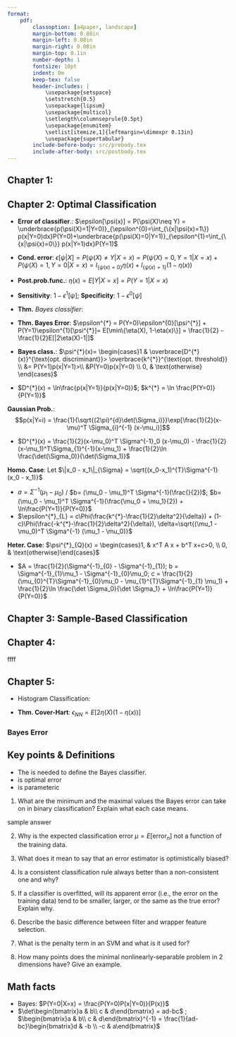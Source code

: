 ```yaml
---
format: 
    pdf:
        classoption: [a4paper, landscape]
        margin-bottom: 0.08in
        margin-left: 0.08in
        margin-right: 0.08in
        margin-top: 0.1in        
        number-depth: 1
        fontsize: 10pt
        indent: 0m
        keep-tex: false
        header-includes: |
            \usepackage{setspace}
            \setstretch{0.5}
            \usepackage{lipsum} 
            \usepackage{multicol}
            \setlength\columnseprule{0.5pt}
            \usepackage{enumitem}
            \setlist[itemize,1]{leftmargin=\dimexpr 0.13in}
            \usepackage{supertabular}
        include-before-body: src/prebody.tex
        include-after-body: src/postbody.tex
--- 
```


## Chapter 1: 

## Chapter 2: Optimal Classification

- **Error of classifier**.: $\epsilon[\psi(x)] = P(\psi(X)\neq Y) = \underbrace{p(\psi(X)=1|Y=0)}_{\epsilon^{0}=\int_{\{x|\psi(x)=1\}} p(x|Y=0)dx}P(Y=0)+\underbrace{p(\psi(X)=0|Y=1)}_{\epsilon^{1}=\int_{\{x|\psi(x)=0\}} p(x|Y=1)dx}P(Y=1)$
- **Cond. error**: $\epsilon[\psi|X]=P(\psi(X)\neq Y|X=x) = P(\psi(X)=0, Y=1 | X=x) + P(\psi(X)=1, Y=0|X=x)= I_{\{\psi(x)=0\}}\eta(x) + I_{\{\psi(x)=1\}}(1-\eta(x))$
- **Post.prob.func.**: $\eta(x) = E[Y|X=x] = P(Y=1|X=x)$
- **Sensitivity**: $1-\epsilon^{1}[\psi]$; **Specificity**: $1-\epsilon^{0}[\psi]$
- **Thm.** *Bayes classifier*: 
\begin{equation}\psi^{*}(x)=\arg\max_i P(Y=i|X=x)=\begin{cases}
    1, & \eta(x) >\frac{1}{2}\\ 
    0, & \text{otherwise}
\end{cases}\end{equation}
- **Thm. Bayes Error**: $\epsilon^{*} = P(Y=0)\epsilon^{0}[\psi^{*}] + P(Y=1)\epsilon^{1}[\psi^{*}]= E[\min\{\eta(X), 1-\eta(x)\}] = \frac{1}{2} - \frac{1}{2}E[|2\eta(X)-1|]$

- **Bayes class.**: $\psi^{*}(x)= \begin{cases}1 & \overbrace{D^{*}(x)}^{\text{opt. discriminant}}> \overbrace{k^{*}}^{\text{opt. threshold}} \\  &= P(Y=1)p(x|Y=1)>\\ &P(Y=0)p(x|Y=0) \\ 0, & \text{otherwise} \end{cases}$


- $D^{*}(x) = \ln\frac{p(x|Y=1)}{p(x|Y=0)}$; $k^{*} = \ln \frac{P(Y=0)}{P(Y=1)}$

**Gaussian Prob.**: $$p(x|Y=i) = \frac{1}{\sqrt{(2\pi)^{d}\det(\Sigma_i)}}\exp[\frac{1}{2}(x-\mu)^T \Sigma_{i}^{-1} (x-\mu_i)]$$

- $D^{*}(x) = \frac{1}{2}(x-\mu_0)^T \Sigma^{-1}_0 (x-\mu_0) - \frac{1}{2}(x-\mu_1)^T\Sigma_{1}^{-1}(x-\mu_1) + \frac{1}{2}\ln \frac{\det(\Sigma_0)}{\det(\Sigma_1)}$

**Homo. Case**: Let $\|x_0 - x_1\|_{\Sigma} = \sqrt{(x_0-x_1)^{T}\Sigma^{-1}(x_0 - x_1)}$
    \begin{align*}
    \psi^{*}_{L}(x)%
    &= \begin{cases}1,& \|x-\mu_1\|^{2}_{\Sigma}<\| x-\mu_0\|^{2}_{\Sigma} + 2 \ln\frac{P(Y=1)}{P(Y=0)}\\& = a^T x +b > 0\\ 0, &\text{otherwise}\end{cases}
    \end{align*}

- $a = \Sigma^{-1}(\mu_1 - \mu_0)$ / $b= (\mu_0 - \mu_1)^T \Sigma^{-1}(\frac{}{2})$; $b=(\mu_0 - \mu_1)^T \Sigma^{-1}(\frac{\mu_0 + \mu_1}{2}) + \ln\frac{P(Y=1)}{P(Y=0)}$
- $\epsilon^{*}_{L} = c\Phi(\frac{k^{*}-\frac{1}{2}\delta^2}{\delta}) + (1-c)\Phi(\frac{-k^{*}-\frac{1}{2}\delta^2}{\delta}), \delta=\sqrt{(\mu_1 -\mu_0)^T \Sigma^{-1} (\mu_1 - \mu_0)}$

**Heter. Case**: $\psi^{*}_{Q}(x) = \begin{cases}1, & x^T A x + b^T x+c>0, \\ 0, & \text{otherwise}\end{cases}$

- $A = \frac{1}{2}(\Sigma^{-1}_{0} - \Sigma^{-1}_{1}); b = \Sigma^{-1}_{1}\mu_1 - \Sigma^{-1}_{0}\mu_0; c = \frac{1}{2}(\mu_{0}^{T}\Sigma^{-1}_{0}\mu_0 - \mu_{1}^{T}\Sigma^{-1}_{1} \mu_1) + \frac{1}{2}\ln \frac{\det \Sigma_0}{\det \Sigma_1} + \ln\frac{P(Y=1)}{P(Y=0)}$

## Chapter 3: Sample-Based Classification


## Chapter 4: 
ffff

## Chapter 5: 

- Histogram Classification: \begin{equation}
    W_{n,h}(x,X_i) = \begin{cases}
        \frac{1}{N_h(x)}, & X_i \in A_h(x)\\
        0, & \text{otherwise}
    \end{cases}
\end{equation}

- **Thm. Cover-Hart**: $\epsilon_{NN} = E[2\eta(X)(1-\eta(x))]$

### Bayes Error


\lipsum[2-7]


## Key points \& Definitions


- The \underline{posterior probability function} is needed to define the Bayes classifier.
- \underline{Bayes error} is optimal error
- \underline{LDA} is parameteric



1. What are the minimum and the maximal values the Bayes error can take on in binary classification? Explain what each case means.

sample answer

2. Why is the expected classification error $\mu = E[\text{error}_n]$ not a function of the training data.

3. What does it mean to say that an error estimator is optimistically biased?


4. Is a consistent classification rule always better than a non-consistent one and why?


5. If a classifier is overfitted, will its apparent error (i.e., the error on the training data) tend to be smaller, larger, or the same as the true error? Explain why.


7. Describe the basic difference between filter and wrapper feature selection.

9. What is the penalty term in an SVM and what is it used for?

10. How many points does the minimal nonlinearly-separable problem in 2 dimensions have? Give an example.

## Math facts

- Bayes: $P(Y=0|X=x) = \frac{P(Y=0)P(x|Y=0)}{P(x)}$
- $\det\begin{bmatrix}a & b\\ c & d\end{bmatrix} = ad-bc$ ;  $\begin{bmatrix}a & b\\ c & d\end{bmatrix}^{-1} = \frac{1}{ad-bc}\begin{bmatrix}d & -b \\ -c & a\end{bmatrix}$